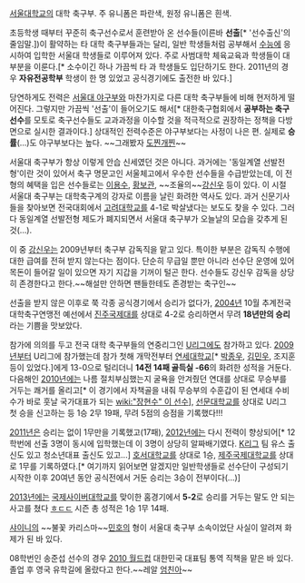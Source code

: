[[서울대학교]]의 대학 축구부. 주 유니폼은 파란색, 원정 유니폼은 흰색.

초등학생 때부터 꾸준히 축구선수로서 훈련받아 온 선수들(이른바 '''선출'''[* '선수출신'의 줄임말.])이 활약하는 타 대학 축구부들과는 달리, 일반 학생들처럼 공부해서 [[수능]]에 응시하여 입학한 서울대 학생들로 이루어져 있다. 주로 사범대학 체육교육과 학생들이 대부분을 이룬다.[* 소수이긴 하나 가끔씩 타 과 학생들도 입단하기도 한다. 2011년의 경우 '''자유전공학부''' 학생이 한 명 있었고 공식경기에도 출전한 바 있다.] 

당연하게도 전력은 [[서울대 야구부]]와 마찬가지로 다른 대학 축구부들에 비해 현저하게 떨어진다. 그렇지만 가끔씩 '선출'이 들어오기도 해서[* 대한축구협회에서 '''공부하는 축구선수'''를 모토로 축구선수들도 교과과정을 이수할 것을 적극적으로 권장하는 정책을 다방면으로 실시한 결과이다.] 상대적인 전력수준은 야구부보다는 사정이 나은 편. 실제로 '''승률'''(...)도 야구부보다는 높다. ~~그래봤자 [[도찐개찐]]~~

서울대 축구부가 항상 이렇게 안습 신세였던 것은 아니다. 과거에는 '동일계열 선발전형'이란 것이 있어서 축구 명문고인 서울체고에서 우수한 선수들을 수급받았는데, 이 전형의 혜택을 입은 선수들로는 [[이용수]], [[황보관]], ~~조율의~~[[강신우]] 등이 있다. 이 시절 서울대 축구부는 대학축구계의 강자로 이름을 날린 화려한 역사도 있다. 과거 신문기사들을 찾아보면 전국대회에서 [[고려대학교]]를 4-1로 박살냈다는 보도도 찾을 수 있다. 그러다 동일계열 선발전형 제도가 폐지되면서 서울대 축구부가 오늘날의 모습을 갖추게 된 것(...).

이 중 [[강신우]]는 2009년부터 축구부 감독직을 맡고 있다. 특이한 부분은 감독직 수행에 대한 급여를 전혀 받지 않는다는 점이다. 단순히 무급일 뿐만 아니라 선수단 운영에 있어 목돈이 들어갈 일이 있으면 자기 지갑을 기꺼이 털곤 한다. 선수들도 강신우 감독을 상당히 존경한다고 한다.~~해설만 안하면 팬들한테도 존경받는 축구인~~

선출을 받지 않은 이후로 쭉 각종 공식경기에서 승리가 없다가, [[2004년]] 10월 추계전국대학축구연맹전 예선에서 [[진주국제대]]를 상대로 4-2로 승리하면서 무려 '''18년만의 승리'''라는 기쁨을 맛보았다.

참가에 의의를 두고 전국 대학 축구부들의 연중리그인 [[U리그]]에도 참가하고 있다. [[2009년]]부터 U리그에 참가했는데 참가 첫해 개막전부터 [[연세대학교]][* [[박종우]], [[김민우]], 조지훈 등이 있었다.]에게 13-0으로 털리더니 '''14전 14패 골득실 -66'''의 화려한 성적을 거둔다. 다음해인 [[2010년]]에는 나름 절치부심했는지 굴욕을 안겨줬던 연대를 상대로 무승부를 거두는 쾌거를 올리고[* 이 경기에서 자책골을 내줘 무승부의 수훈갑이 된 연세대 수비수가 바로 훗날 국가대표가 되는 [[wiki:"장현수" 이 선수]]], [[선문대학교]]를 상대로 U리그 첫 승을 신고하는 등 1승 2무 19패, 무려 5점의 승점을 기록했다!!! 

[[2011년]]은 승리는 없이 1무만을 기록했고(17패), [[2012년]]에는 다시 전력이 향상되어[* 12학번에 선출 3명이 동시에 입학했는데 이 3명이 상당히 알짜배기였다. [[K리그]] 팀 유스 출신도 있고 청소년대표 출신도 있고...] [[호서대학교]]를 상대로 1승, [[제주국제대학교]]를 상대로 1무를 기록하였다.[* 여기까지 읽어보면 알겠지만 일반학생들로 선수단이 구성되기 시작한 이후 20여년 동안 공식전에서 거둔 승리는 3승이 전부이다(...)]

[[2013년]]에는 [[국제사이버대학교]]를 맞이한 홈경기에서 '''5-2'''로 승리를 거두는 말도 안 되는 사고를 쳤다 [[ㅎㄷㄷ]] 시즌 총 성적은 1승 1무 14패. 

[[샤이니]]의 ~~불꽃 카리스마~~[[민호]]의 형이 서울대 축구부 소속이었단 사실이 알려져 화제가 된 바 있다.

08학번인 송준섭 선수의 경우 [[2010 월드컵]] 대한민국 대표팀 통역 직책을 맡은 바 있다. 졸업 후 영국 유학길에 올랐다고 한다.~~레알 [[엄친아]]~~
